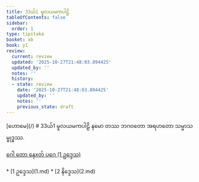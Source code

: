 ```yaml
---
title: 33ယ်1 မူလယမကပါဠိ
tableOfContents: false
sidebar:
  order: 1
type: tipitaka
basket: ab
book: y1
review:
  current: review
  updated: '2025-10-27T21:48:03.894425'
  updated_by: ''
  notes: ''
  history:
  - state: review
    date: '2025-10-27T21:48:03.894425'
    updated_by: ''
    notes: ''
    previous_state: draft
---
```



<ReviewStatus review={frontmatter.review} showDetails={true} />

<HypothesisAnnotation frontmatter={frontmatter} />

<Paragraph type="center" book="y1">
[ဟောမေ](/)
</Paragraph>

<Paragraph type="center" book="y1">
# 33ယ်1 မူလယမကပါဠိ
</Paragraph>

<Paragraph number="1" type="center" book="y1">
နမော တဿ ဘဂဝတော အရဟတော သမ္မာသမ္ဗုဒ္ဓဿ.

[ဂေါ တော နေxတ် ပဂေ (1 ဥဒ္ဒေသ)](1.md)



</Paragraph>

<TableOfContents book="y1" section="33">
* [1 ဥဒ္ဒေသ](1.md)
* [2 နိဒ္ဒေသ](2.md)
</TableOfContents>